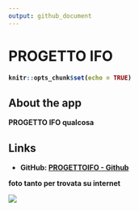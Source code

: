 ```yaml
---
output: github_document
---
```


# <strong>PROGETTO IFO<strong>
```r
knitr::opts_chunk$set(echo = TRUE)
```

## About the app

**PROGETTO IFO** qualcosa

## Links
+ GitHub: [PROGETTOIFO - Github](https://github.com/FilippoMazzara/Progetto_IFO)

foto tanto per trovata su internet

![](inst/shinyapps/shiny_geneApp/www/img/logo.jpg)
